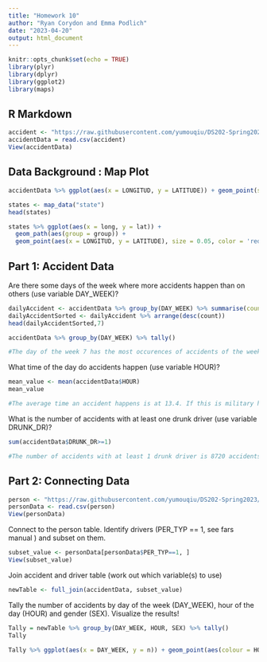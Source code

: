 ```yaml
---
title: "Homework 10"
author: "Ryan Corydon and Emma Podlich"
date: "2023-04-20"
output: html_document
---
```


```r
knitr::opts_chunk$set(echo = TRUE)
library(plyr)
library(dplyr)
library(ggplot2)
library(maps)
```

## R Markdown

```r
accident <- "https://raw.githubusercontent.com/yumouqiu/DS202-Spring2023/main/Practice/data/fars2016/accident.csv"
accidentData = read.csv(accident)
View(accidentData)
```

## Data Background : Map Plot

```r
accidentData %>% ggplot(aes(x = LONGITUD, y = LATITUDE)) + geom_point(size = 0.05, colour = 'red') # Plot of All Data 

states <- map_data("state")
head(states)

states %>% ggplot(aes(x = long, y = lat)) + 
  geom_path(aes(group = group)) +
  geom_point(aes(x = LONGITUD, y = LATITUDE), size = 0.05, color = 'red', data = accidentData %>% filter(LONGITUD < 0, LONGITUD > -130)) # Plot with US Data

```

## Part 1: Accident Data

Are there some days of the week where more accidents happen than on others (use variable DAY_WEEK)?

```r

dailyAccident <- accidentData %>% group_by(DAY_WEEK) %>% summarise(count = n()) %>% ungroup()
dailyAccidentSorted <- dailyAccident %>% arrange(desc(count))
head(dailyAccidentSorted,7)

accidentData %>% group_by(DAY_WEEK) %>% tally()

```

```r
#The day of the week 7 has the most occurences of accidents of the week. Day 3 has the least.
```


What time of the day do accidents happen (use variable HOUR)?

```r
mean_value <- mean(accidentData$HOUR)
mean_value

#The average time an accident happens is at 13.4. If this is military hours you can assume most accidents are taking place around 1:00 PM.
```

What is the number of accidents with at least one drunk driver (use variable DRUNK_DR)?

```r
sum(accidentData$DRUNK_DR>=1)

#The number of accidents with at least 1 drunk driver is 8720 accidents within the data set.

```

## Part 2: Connecting Data

```r
person <- "https://raw.githubusercontent.com/yumouqiu/DS202-Spring2023/main/Practice/data/fars2016/person.csv"
personData <- read.csv(person)
View(personData)
```

Connect to the person table. Identify drivers (PER_TYP == 1, see fars manual ) and subset on them.

```r
subset_value <- personData[personData$PER_TYP==1, ]
View(subset_value)
```


Join accident and driver table (work out which variable(s) to use)

```r
newTable <- full_join(accidentData, subset_value)
```


Tally the number of accidents by day of the week (DAY_WEEK), hour of the day (HOUR) and gender (SEX). Visualize the results!

```r
Tally = newTable %>% group_by(DAY_WEEK, HOUR, SEX) %>% tally()
Tally

Tally %>% ggplot(aes(x = DAY_WEEK, y = n)) + geom_point(aes(colour = HOUR)) + facet_grid(SEX~ ., scale = "free_y") + geom_jitter() + ggtitle("Facet By SEX") + ylab("tally (n)")

```

